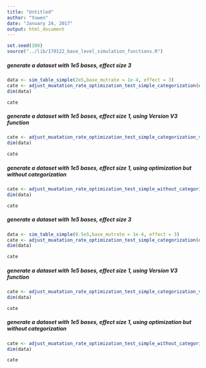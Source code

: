 ```yaml
---
title: "Untitled"
author: "Yuwen"
date: "January 24, 2017"
output: html_document
---
```


```r
set.seed(100)
source("../lib/170122_base_level_simulation_functions.R")
```


##### generate a dataset with 1e5 bases, effect size 3
```r
data <- sim_table_simple(2e5,base_mutrate = 1e-4, effect = 3)
cate <- adjust_muatation_rate_optimization_test_simple_categorization(data)
dim(data)
```

```r
cate
```

##### generate a dataset with 1e5 bases, effect size 1, using Version V3 function

```r
cate <- adjust_muatation_rate_optimization_test_simple_categorization_v3(data)
dim(data)
```

```r
cate
```

##### generate a dataset with 1e5 bases, effect size 1, using optimization but without categorization

```r
cate <- adjust_muatation_rate_optimization_test_simple_without_categorization(data)
dim(data)
```

```r
cate
```

##### generate a dataset with 1e5 bases, effect size 3
```r
data <- sim_table_simple(0.5e5,base_mutrate = 1e-4, effect = 3)
cate <- adjust_muatation_rate_optimization_test_simple_categorization(data)
dim(data)
```

```r
cate
```

##### generate a dataset with 1e5 bases, effect size 1, using Version V3 function

```r
cate <- adjust_muatation_rate_optimization_test_simple_categorization_v3(data)
dim(data)
```

```r
cate
```

##### generate a dataset with 1e5 bases, effect size 1, using optimization but without categorization

```r
cate <- adjust_muatation_rate_optimization_test_simple_without_categorization(data)
dim(data)
```

```r
cate
```
